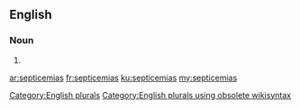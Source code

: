 ==English==

===Noun===
{{head|en}}

# {{plural of|septicemia}}

[[Category:English plurals]][[Category:English plurals using obsolete wikisyntax]]

[[ar:septicemias]]
[[fr:septicemias]]
[[ku:septicemias]]
[[my:septicemias]]